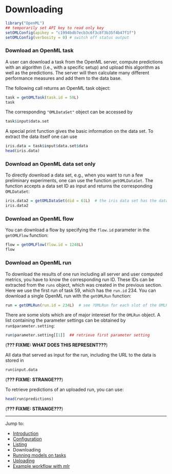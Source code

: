 Downloading
===========

```r
library("OpenML")
## temporarily set API key to read only key
setOMLConfig(apikey = "c1994bdb7ecb3c6f3c8f3b35f4b47f1f")
setOMLConfig(verbosity = 0) # switch off status output
```

### Download an OpenML task
A user can download a task from the OpenML server, compute predictions with an algorithm (i.e., with a specific setup)
and upload this algorithm as well as the predictions. The server will then calculate many different performance measures
and add them to the data base.

The following call returns an OpenML task object:

```r
task = getOMLTask(task.id = 59L)
task
```

The corresponding `"OMLDataSet"` object can be accessed by

```r
task$input$data.set
```

A special print function gives the basic information on the data set. To extract the data itself one can use

```r
iris.data = task$input$data.set$data
head(iris.data)
```

### Download an OpenML data set only
To directly download a data set, e.g., when you want to run a few preliminary experiments, one can
use the function `getOMLDataSet`. The function accepts a data set ID as input and returns the corresponding `OMLDataSet`:

```r
iris.data2 = getOMLDataSet(did = 61L)  # the iris data set has the data set ID 61
iris.data2
```

### Download an OpenML flow

You can download a flow by specifying the `flow.id` parameter in the `getOMLFlow` function:

```r
flow = getOMLFlow(flow.id = 1248L)
flow
```

### Download an OpenML run
To download the results of one run including all server and user computed metrics, you have to know
the corresponding run ID. These IDs can be extracted from the `runs` object, which was created in the
previous section. Here we use the first run of task 59, which has the `run.id` 234.
You can download a single OpenML run with the `getOMLRun` function:

```r
run = getOMLRun(run.id = 234L)  # see ?OMLRun for each slot of the OMLRun object
```

There are some slots which are of major intereset for the `OMLRun` object. A list containing the parameter settings can be obtained by `run$parameter.setting`:
```r
run$parameter.setting[[1]]  ## retrieve first parameter setting
```
(**??? FIXME: WHAT DOES THIS REPRESENT???**)

All data that served as input for the run, including the URL to the data is stored in 
```r
run$input.data
```
(**??? FIXME: STRANGE???**)

To retrieve predictions of an uploaded run, you can use:

```r
head(run$predictions)
```
(**??? FIXME: STRANGE???**)

----------------------------------------------------------------------------------------------------
Jump to:

- [Introduction](1-Introduction.md)
- [Configuration](2-Configuration.md)
- [Listing](3-Listing.md)
- Downloading
- [Running models on tasks](5-Running.md)
- [Uploading](6-Uploading.md)
- [Example workflow with mlr](7-Example-workflow-with-mlr.md)
